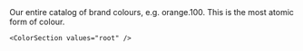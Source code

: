 

<Meta title="Colors/Root" />

<div className="sb-unstyled">
  <StoryLayout title="Root tokens">
    <Body>
      Our entire catalog of brand colours, e.g. <Inline italic={true}>orange.100</Inline>. This is the most
      atomic form of colour.
    </Body>

    <ColorSection values="root" />

  </StoryLayout>
</div>
